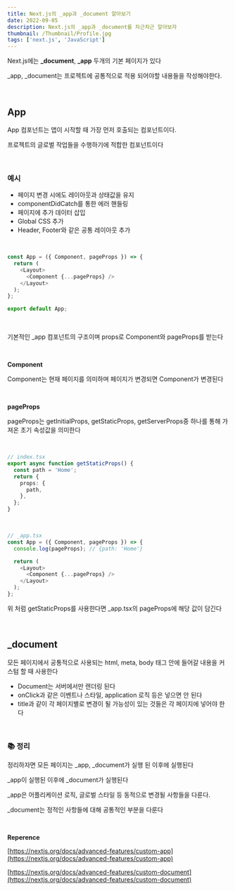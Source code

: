 ```yaml
---
title: Next.js의 _app과 _document 알아보기
date: 2022-09-05
description: Next.js의 _app과 _document를 차근차근 알아보자
thumbnail: /Thumbnail/Profile.jpg
tags: ['next.js', 'JavaScript']
---
```


Next.js에는 **\_document**, **\_app** 두개의 기본 페이지가 있다

\_app, \_document는 프로젝트에 공통적으로 적용 되어야할 내용들을 작성해야한다.

<br />

## **App**

App 컴포넌트는 앱이 시작할 때 가장 먼저 호출되는 컴포넌트이다.

프로젝트의 글로벌 작업들을 수행하기에 적합한 컴포넌트이다

<br />

### 예시

- 페이지 변경 시에도 레이아웃과 상태값을 유지
- componentDidCatch를 통한 에러 핸들링
- 페이지에 추가 데이터 삽입
- Global CSS 추가
- Header, Footer와 같은 공통 레이아웃 추가

<br />

```typescript
const App = ({ Component, pageProps }) => {
  return (
    <Layout>
      <Component {...pageProps} />
    </Layout>
  );
};

export default App;
```

<br />

기본적인 \_app 컴포넌트의 구조이며 props로 Component와 pageProps를 받는다

<br />

**Component**

Component는 현재 페이지를 의미하며 페이지가 변경되면 Component가 변경된다

<br />

**pageProps**

pageProps는 getInitialProps, getStaticProps, getServerProps중 하나를 통해 가져온 초기 속성값을 의미한다

<br />

```typescript
// index.tsx
export async function getStaticProps() {
  const path = 'Home';
  return {
    props: {
      path,
    },
  };
}
```

<br />

```typescript
// _app.tsx
const App = ({ Component, pageProps }) => {
  console.log(pageProps); // {path: 'Home'}

  return (
    <Layout>
      <Component {...pageProps} />
    </Layout>
  );
};
```

위 처럼 getStaticProps를 사용한다면 \_app.tsx의 pageProps에 해당 값이 담긴다

<br />

## **\_document**

모든 페이지에서 공통적으로 사용되는 html, meta, body 태그 안에 들어갈 내용을 커스텀 할 때 사용한다

- Document는 서버에서만 렌더링 된다
- onClick과 같은 이벤트나 스타일, application 로직 등은 넣으면 안 된다
- title과 같이 각 페이지별로 변경이 될 가능성이 있는 것들은 각 페이지에 넣어야 한다

<br />

### 📚 **정리** 

정리하자면 모든 페이지는 \_app, \_document가 실행 된 이후에 실행된다

\_app이 실행된 이후에 \_document가 실행된다

\_app은 어플리케이션 로직, 글로벌 스타일 등 동적으로 변경될 사항들을 다룬다.

\_document는 정적인 사항들에 대해 공통적인 부분을 다룬다

<br />

**Reperence**

[https://nextjs.org/docs/advanced-features/custom-app](https://nextjs.org/docs/advanced-features/custom-app)

[https://nextjs.org/docs/advanced-features/custom-document](https://nextjs.org/docs/advanced-features/custom-document)
